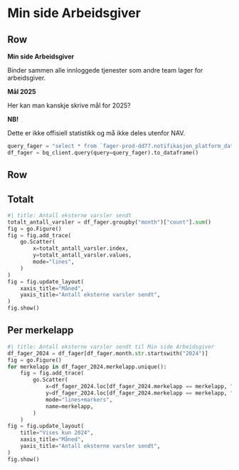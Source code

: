 # Min side Arbeidsgiver

## Row

::: {.valuebox color="light"}
**Min side Arbeidsgiver**

Binder sammen alle innloggede tjenester som andre team lager for arbeidsgiver.
:::

::: {.valuebox color="light"}
**Mål 2025**

Her kan man kanskje skrive mål for 2025?
:::

::: {.valuebox color="warning"}
**NB!**

Dette er ikke offisiell statistikk og må ikke deles utenfor NAV.
:::

```python
query_fager = "select * from `fager-prod-dd77.notifikasjon_platform_dataset.fager_til_po_felles_dashboard`"
df_fager = bq_client.query(query=query_fager).to_dataframe()
```

## Row

::: {.panel-tabset}

## Totalt
```python
#| title: Antall eksterne varsler sendt
totalt_antall_varsler = df_fager.groupby("month")["count"].sum()
fig = go.Figure()
fig = fig.add_trace(
    go.Scatter(
        x=totalt_antall_varsler.index,
        y=totalt_antall_varsler.values,
        mode="lines",
    )
)
fig = fig.update_layout(
    xaxis_title="Måned",
    yaxis_title="Antall eksterne varsler sendt",
)
fig.show()
```

## Per merkelapp
```python
#| title: Antall eksterne varsler sendt til Min side Arbeidsgiver
df_fager_2024 = df_fager[df_fager.month.str.startswith("2024")]
fig = go.Figure()
for merkelapp in df_fager_2024.merkelapp.unique():
    fig = fig.add_trace(
        go.Scatter(
            x=df_fager_2024.loc[df_fager_2024.merkelapp == merkelapp, "month"],
            y=df_fager_2024.loc[df_fager_2024.merkelapp == merkelapp, "count"],
            mode="lines+markers",
            name=merkelapp,
        )
    )
fig = fig.update_layout(
    title="Vises kun 2024",
    xaxis_title="Måned",
    yaxis_title="Antall eksterne varsler sendt",
)
fig.show()
```

:::
